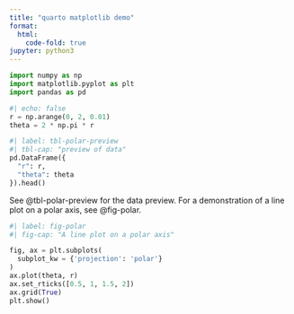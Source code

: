 ```yaml
---
title: "quarto matplotlib demo"
format:
  html:
    code-fold: true
jupyter: python3
---
```


```python
import numpy as np
import matplotlib.pyplot as plt
import pandas as pd
```

```python
#| echo: false
r = np.arange(0, 2, 0.01)
theta = 2 * np.pi * r
```

```python
#| label: tbl-polar-preview
#| tbl-cap: "preview of data"
pd.DataFrame({
  "r": r,
  "theta": theta
}).head()
```

See @tbl-polar-preview for the data preview. For a demonstration of a line plot on a polar axis, see @fig-polar.

```python
#| label: fig-polar
#| fig-cap: "A line plot on a polar axis"

fig, ax = plt.subplots(
  subplot_kw = {'projection': 'polar'} 
)
ax.plot(theta, r)
ax.set_rticks([0.5, 1, 1.5, 2])
ax.grid(True)
plt.show()
```


